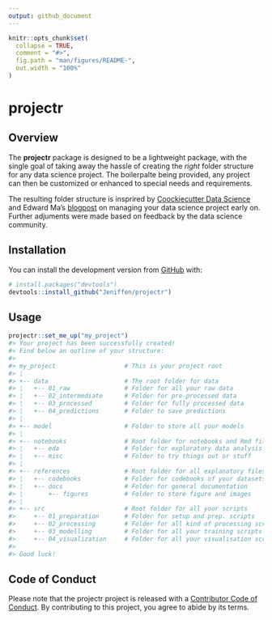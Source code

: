 ```yaml
---
output: github_document
---
```


<!-- README.md is generated from README.Rmd. Please edit that file -->

```r
knitr::opts_chunk$set(
  collapse = TRUE,
  comment = "#>",
  fig.path = "man/figures/README-",
  out.width = "100%"
)
```

# projectr

<!-- badges: start -->
<!-- badges: end -->

## Overview 

The __projectr__ package is designed to be a lightweight package, with the 
single goal of taking away the hassle of creating the _right_ folder structure 
for any data science project. The boilerpalte being provided, any project can 
then be customized or enhanced to special needs and requirements. 

The resulting folder structure is insprired by 
[Coockiecutter Data Science](https://tinyurl.com/y89ay63o) and Edward Ma's 
[blogpost](https://tinyurl.com/ybghtonj) on managing your data science project 
early on. Further adjuments were made based on feedback by the data science 
community. 


## Installation

You can install the development version from [GitHub](https://github.com/) with:

``` r
# install.packages("devtools")
devtools::install_github("Jeniffen/projectr")
```
## Usage 

```r
projectr::set_me_up("my_project")
#> Your project has been successfully created!
#> Find below an outline of your structure:
#> 
#> my_project                   # This is your project root                
#> ¦                                                                       
#> +-- data                     # The root folder for data                 
#> ¦   +-- 01_raw               # Folder for all your raw data             
#> ¦   +-- 02_intermediate      # Folder for pre-processed data            
#> ¦   +-- 03_processed         # Folder for fully processed data          
#> ¦   +-- 04_predictions       # Folder to save predictions               
#> ¦                                                                       
#> +-- model                    # Folder to store all your models          
#> ¦                                                                       
#> +-- notebooks                # Root folder for notebooks and Rmd files  
#> ¦   +-- eda                  # Folder for exploratory data analysis     
#> ¦   +-- misc                 # Folder to try things out or stuff        
#> ¦                                                                       
#> +-- references               # Root folder for all explanatory files    
#> ¦   +-- codebooks            # Folder for codebooks of your datasets    
#> ¦   +-- docs                 # Folder for general documentation         
#> ¦       +-- figures          # Folder to store figure and images        
#> ¦                                                                       
#> +-- src                      # Root folder for all your scripts         
#>     +-- 01_preparation       # Folder for setup and prep. scripts       
#>     +-- 02_processing        # Folder for all kind of processing scripts
#>     +-- 03_modelling         # Folder for all your training scripts     
#>     +-- 04_visualization     # Folder for all your visualisation scripts
#> 
#> Good luck!
```
## Code of Conduct

Please note that the projectr project is released with a 
[Contributor Code of Conduct](#). By contributing to this project, you agree to
abide by its terms.
